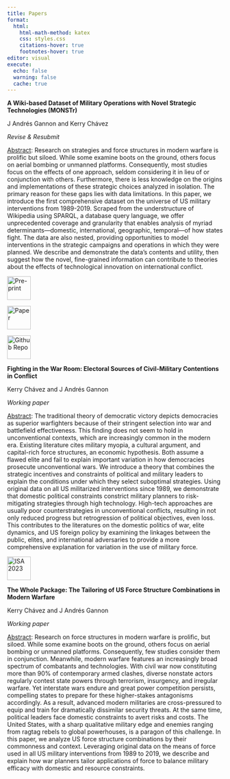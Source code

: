 ```yaml
---
title: Papers
format:
  html:
    html-math-method: katex
    css: styles.css
    citations-hover: true
    footnotes-hover: true
editor: visual
execute:
  echo: false
  warning: false
  cache: true
---
```


**A Wiki-based Dataset of Military Operations with Novel Strategic Technologies (MONSTr)**

J Andrés Gannon and Kerry Chávez

*Revise & Resubmit*

[Abstract]{.underline}: Research on strategies and force structures in modern warfare is prolific but siloed. While some examine boots on the ground, others focus on aerial bombing or unmanned platforms. Consequently, most studies focus on the effects of one approach, seldom considering it in lieu of or conjunction with others. Furthermore, there is less knowledge on the origins and implementations of these strategic choices analyzed in isolation. The primary reason for these gaps lies with data limitations. In this paper, we introduce the first comprehensive dataset on the universe of US military interventions from 1989-2019. Scraped from the understructure of Wikipedia using SPARQL, a database query language, we offer unprecedented coverage and granularity that enables analysis of myriad determinants---domestic, international, geographic, temporal---of how states fight. The data are also nested, providing opportunities to model interventions in the strategic campaigns and operations in which they were planned. We describe and demonstrate the data's contents and utility, then suggest how the novel, fine-grained information can contribute to theories about the effects of technological innovation on international conflict.

::: {layout-ncol="3"}
[![Pre-print](images/image-1124748587.png){fig-align="left" width="55"}](/content/files/2023-03-04_MONSTr.pdf)

[![Appendix](images/image-1124748587.png){alt="Paper" fig-align="left" width="55"}](/content/files/2023-03-04_MONSTr_Appendix.pdf)

[![Repo](images/image-1960859350.png){alt="Github Repo" fig-align="left" width="55"}](https://github.com/jandresgannon/MONSTr)
:::

**Fighting in the War Room: Electoral Sources of Civil-Military Contentions in Conflict**

Kerry Chávez and J Andrés Gannon

*Working paper*

[Abstract]{.underline}: The traditional theory of democratic victory depicts democracies as superior warfighters because of their stringent selection into war and battlefield effectiveness. This finding does not seem to hold in unconventional contexts, which are increasingly common in the modern era. Existing literature cites military myopia, a cultural argument, and capital-rich force structures, an economic hypothesis. Both assume a flawed elite and fail to explain important variation in how democracies prosecute unconventional wars. We introduce a theory that combines the strategic incentives and constraints of political and military leaders to explain the conditions under which they select suboptimal strategies. Using original data on all US militarized interventions since 1989, we demonstrate that domestic political constraints constrict military planners to risk-mitigating strategies through high technology. High-tech approaches are usually poor counterstrategies in unconventional conflicts, resulting in not only reduced progress but retrogression of political objectives, even loss. This contributes to the literatures on the domestic politics of war, elite dynamics, and US foreign policy by examining the linkages between the public, elites, and international adversaries to provide a more comprehensive explanation for variation in the use of military force.

[![ISA 2023](images/image-1124748587.png){fig-align="left" width="55"}](/content/files/2023-03-13_ChavezGannon_FightingWarRoom.pdf)

**The Whole Package: The Tailoring of US Force Structure Combinations in Modern Warfare**

Kerry Chávez and J Andrés Gannon

*Working paper*

[Abstract]{.underline}: Research on force structures in modern warfare is prolific, but siloed. While some examine boots on the ground, others focus on aerial bombing or unmanned platforms. Consequently, few studies consider them in conjunction. Meanwhile, modern warfare features an increasingly broad spectrum of combatants and technologies. With civil war now constituting more than 90% of contemporary armed clashes, diverse nonstate actors regularly contest state powers through terrorism, insurgency, and irregular warfare. Yet interstate wars endure and great power competition persists, compelling states to prepare for these higher-stakes antagonisms accordingly. As a result, advanced modern militaries are cross-pressured to equip and train for dramatically dissimilar security threats. At the same time, political leaders face domestic constraints to avert risks and costs. The United States, with a sharp qualitative military edge and enemies ranging from ragtag rebels to global powerhouses, is a paragon of this challenge. In this paper, we analyze US force structure combinations by their commonness and context. Leveraging original data on the means of force used in all US military interventions from 1989 to 2019, we describe and explain how war planners tailor applications of force to balance military efficacy with domestic and resource constraints.
